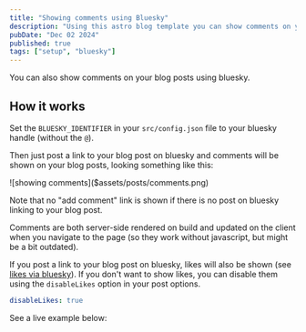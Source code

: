 ```yaml
---
title: "Showing comments using Bluesky"
description: "Using this astro blog template you can show comments on your posts using bluesky"
pubDate: "Dec 02 2024"
published: true
tags: ["setup", "bluesky"]
---
```


You can also show comments on your blog posts using bluesky.

## How it works

Set the `BLUESKY_IDENTIFIER` in your `src/config.json` file to your bluesky handle (without the `@`).

Then just post a link to your blog post on bluesky and comments will be shown on your blog posts, looking something like this:

<div class="max-w-md rounded-xl overflow-hidden border border-base-200 dark:border-base-800 shadow-lg not-prose">
  ![showing comments]($assets/posts/comments.png)
</div>

Note that no "add comment" link is shown if there is no post on bluesky linking to your blog post.

Comments are both server-side rendered on build and updated on the client when you navigate to the page
(so they work without javascript, but might be a bit outdated).

If you post a link to your blog post on bluesky, likes will also be shown (see [likes via bluesky](../likes-via-bluesky)).
If you don't want to show likes, you can disable them using the `disableLikes` option in your post options.

```yml
disableLikes: true
```

See a live example below:
